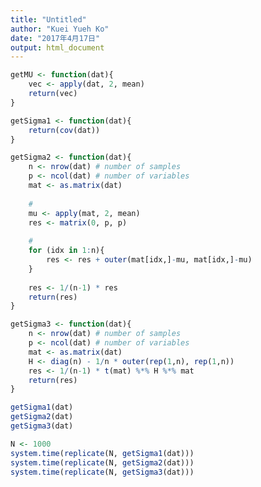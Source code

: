 ```yaml
---
title: "Untitled"
author: "Kuei Yueh Ko"
date: "2017年4月17日"
output: html_document
---
```


```r
getMU <- function(dat){
    vec <- apply(dat, 2, mean)
    return(vec)
}
```

```r
getSigma1 <- function(dat){
    return(cov(dat))
}
```

```r
getSigma2 <- function(dat){
    n <- nrow(dat) # number of samples
    p <- ncol(dat) # number of variables
    mat <- as.matrix(dat)
    
    #
    mu <- apply(mat, 2, mean)
    res <- matrix(0, p, p)
    
    #
    for (idx in 1:n){
        res <- res + outer(mat[idx,]-mu, mat[idx,]-mu)    
    }
    
    res <- 1/(n-1) * res
    return(res)
}
```

```r
getSigma3 <- function(dat){
    n <- nrow(dat) # number of samples
    p <- ncol(dat) # number of variables
    mat <- as.matrix(dat)
    H <- diag(n) - 1/n * outer(rep(1,n), rep(1,n))
    res <- 1/(n-1) * t(mat) %*% H %*% mat
    return(res)
}
```

```r
getSigma1(dat)
getSigma2(dat)
getSigma3(dat)
```

```r
N <- 1000
system.time(replicate(N, getSigma1(dat)))
system.time(replicate(N, getSigma2(dat)))
system.time(replicate(N, getSigma3(dat)))
```

